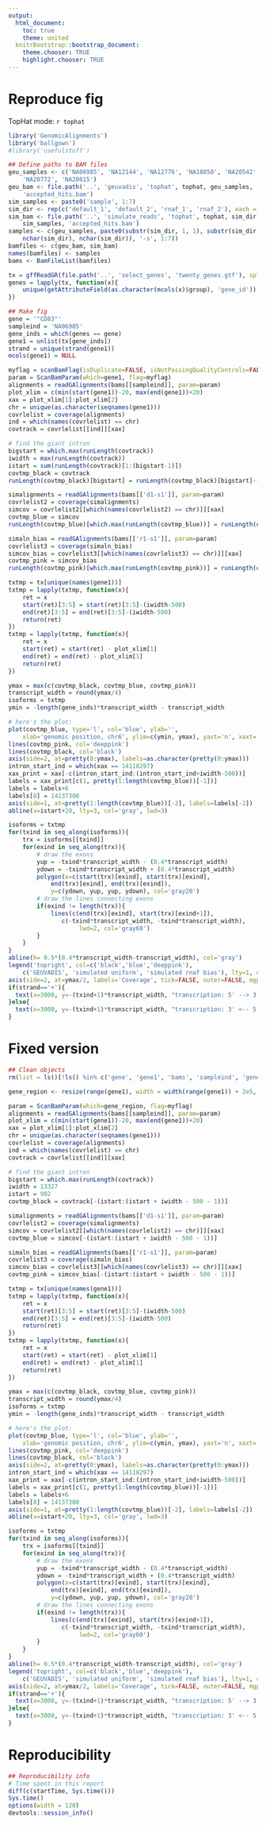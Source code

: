 ```yaml
---
output:
  html_document:
    toc: true
    theme: united
  knitrBootstrap::bootstrap_document:
    theme.chooser: TRUE
    highlight.chooser: TRUE
---
```


Reproduce fig
=============

TopHat mode: `r tophat`

```r
library('GenomicAlignments')
library('ballgown')
#library('usefulstuff')
```

```r
## Define paths to BAM files
geu_samples <- c('NA06985', 'NA12144', 'NA12776', 'NA18858', 'NA20542', 
    'NA20772', 'NA20815')
geu_bam <- file.path('..', 'geuvadis', 'tophat', tophat, geu_samples, 
    'accepted_hits.bam')
sim_samples <- paste0('sample', 1:7)
sim_dir <- rep(c('default_1', 'default_2', 'rnaf_1', 'rnaf_2'), each = 7)
sim_bam <- file.path('..', 'simulate_reads', 'tophat', tophat, sim_dir, 
    sim_samples, 'accepted_hits.bam')
samples <- c(geu_samples, paste0(substr(sim_dir, 1, 1), substr(sim_dir, 
    nchar(sim_dir), nchar(sim_dir)), '-s', 1:7))
bamfiles <- c(geu_bam, sim_bam)
names(bamfiles) <- samples
bams <- BamFileList(bamfiles)

tx = gffReadGR(file.path('..', 'select_genes', 'twenty_genes.gtf'), splitByTranscript=TRUE)
genes = lapply(tx, function(x){
    unique(getAttributeField(as.character(mcols(x)$group), 'gene_id'))
})

## Make fig
gene = '"CD83"'
sampleind = 'NA06985'
gene_inds = which(genes == gene)
gene1 = unlist(tx[gene_inds])
strand = unique(strand(gene1))
mcols(gene1) = NULL

myflag = scanBamFlag(isDuplicate=FALSE, isNotPassingQualityControls=FALSE)
param = ScanBamParam(which=gene1, flag=myflag)
alignments = readGAlignments(bams[[sampleind]], param=param)
plot_xlim = c(min(start(gene1))-20, max(end(gene1))+20)
xax = plot_xlim[1]:plot_xlim[2]
chr = unique(as.character(seqnames(gene1)))
covrlelist = coverage(alignments)
ind = which(names(covrlelist) == chr)
covtrack = covrlelist[[ind]][xax]

# find the giant intron
bigstart = which.max(runLength(covtrack))
iwidth = max(runLength(covtrack))
istart = sum(runLength(covtrack)[1:(bigstart-1)])
covtmp_black = covtrack
runLength(covtmp_black)[bigstart] = runLength(covtmp_black)[bigstart]-(iwidth-500)

simalignments = readGAlignments(bams[['d1-s1']], param=param)
covrlelist2 = coverage(simalignments)
simcov = covrlelist2[[which(names(covrlelist2) == chr)]][xax]
covtmp_blue = simcov
runLength(covtmp_blue)[which.max(runLength(covtmp_blue))] = runLength(covtmp_blue)[which.max(runLength(covtmp_blue))]-(iwidth-500)

simaln_bias = readGAlignments(bams[['r1-s1']], param=param)
covrlelist3 = coverage(simaln_bias)
simcov_bias = covrlelist3[[which(names(covrlelist3) == chr)]][xax]
covtmp_pink = simcov_bias
runLength(covtmp_pink)[which.max(runLength(covtmp_pink))] = runLength(covtmp_pink)[which.max(runLength(covtmp_pink))]-(iwidth-500)

txtmp = tx[unique(names(gene1))]
txtmp = lapply(txtmp, function(x){
    ret = x
    start(ret)[3:5] = start(ret)[3:5]-(iwidth-500)
    end(ret)[3:5] = end(ret)[3:5]-(iwidth-500)
    return(ret)
})
txtmp = lapply(txtmp, function(x){
    ret = x
    start(ret) = start(ret) - plot_xlim[1]
    end(ret) = end(ret) - plot_xlim[1]
    return(ret)
})

ymax = max(c(covtmp_black, covtmp_blue, covtmp_pink))
transcript_width = round(ymax/4)
isoforms = txtmp
ymin = -length(gene_inds)*transcript_width - transcript_width

# here's the plot:
plot(covtmp_blue, type='l', col='blue', ylab='',
    xlab='genomic position, chr6', ylim=c(ymin, ymax), yaxt='n', xaxt='n')
lines(covtmp_pink, col='deeppink')
lines(covtmp_black, col='black')
axis(side=2, at=pretty(0:ymax), labels=as.character(pretty(0:ymax)))
intron_start_ind = which(xax == 14118297)
xax_print = xax[-c(intron_start_ind:(intron_start_ind+iwidth-500))]
labels = xax_print[c(1, pretty(1:length(covtmp_blue))[-1])]
labels = labels+6
labels[8] = 14137300
axis(side=1, at=pretty(1:length(covtmp_blue))[-2], labels=labels[-2])
abline(v=istart+20, lty=3, col='gray', lwd=3)

isoforms = txtmp
for(txind in seq_along(isoforms)){
    trx = isoforms[[txind]]
    for(exind in seq_along(trx)){
        # draw the exons
        yup = -txind*transcript_width - (0.4*transcript_width)
        ydown = -txind*transcript_width + (0.4*transcript_width)
        polygon(x=c(start(trx)[exind], start(trx)[exind], 
            end(trx)[exind], end(trx)[exind]), 
            y=c(ydown, yup, yup, ydown), col='gray20')
        # draw the lines connecting exons
        if(exind != length(trx)){
            lines(c(end(trx)[exind], start(trx)[exind+1]), 
               c(-txind*transcript_width, -txind*transcript_width), 
                    lwd=2, col='gray60')
        }
    }
}
abline(h= 0.5*(0.4*transcript_width-transcript_width), col='gray')
legend('topright', col=c('black','blue','deeppink'), 
    c('GEUVADIS', 'simulated uniform', 'simulated rnaf bias'), lty=1, cex=0.5)
axis(side=2, at=ymax/2, labels='Coverage', tick=FALSE, outer=FALSE, mgp=c(3,3,0))
if(strand=='+'){
  text(x=3000, y=-(txind+1)*transcript_width, "transcription: 5' --> 3'")
}else{
  text(x=3000, y=-(txind+1)*transcript_width, "transcription: 3' <-- 5'")
}
```

# Fixed version

```r
## Clean objects
rm(list = ls()[!ls() %in% c('gene', 'gene1', 'bams', 'sampleind', 'gene_inds', 'tx', 'strand', 'myflag', 'startTime', 'tophat', 'mainDir')])

gene_region <- resize(range(gene1), width = width(range(gene1)) + 2e5, fix = 'center')

param = ScanBamParam(which=gene_region, flag=myflag)
alignments = readGAlignments(bams[[sampleind]], param=param)
plot_xlim = c(min(start(gene1))-20, max(end(gene1))+20)
xax = plot_xlim[1]:plot_xlim[2]
chr = unique(as.character(seqnames(gene1)))
covrlelist = coverage(alignments)
ind = which(names(covrlelist) == chr)
covtrack = covrlelist[[ind]][xax]

# find the giant intron
bigstart = which.max(runLength(covtrack))
iwidth = 13327
istart = 902
covtmp_black = covtrack[-(istart:(istart + iwidth - 500 - 1))]

simalignments = readGAlignments(bams[['d1-s1']], param=param)
covrlelist2 = coverage(simalignments)
simcov = covrlelist2[[which(names(covrlelist2) == chr)]][xax]
covtmp_blue = simcov[-(istart:(istart + iwidth - 500 - 1))]

simaln_bias = readGAlignments(bams[['r1-s1']], param=param)
covrlelist3 = coverage(simaln_bias)
simcov_bias = covrlelist3[[which(names(covrlelist3) == chr)]][xax]
covtmp_pink = simcov_bias[-(istart:(istart + iwidth - 500 - 1))]

txtmp = tx[unique(names(gene1))]
txtmp = lapply(txtmp, function(x){
    ret = x
    start(ret)[3:5] = start(ret)[3:5]-(iwidth-500)
    end(ret)[3:5] = end(ret)[3:5]-(iwidth-500)
    return(ret)
})
txtmp = lapply(txtmp, function(x){
    ret = x
    start(ret) = start(ret) - plot_xlim[1]
    end(ret) = end(ret) - plot_xlim[1]
    return(ret)
})

ymax = max(c(covtmp_black, covtmp_blue, covtmp_pink))
transcript_width = round(ymax/4)
isoforms = txtmp
ymin = -length(gene_inds)*transcript_width - transcript_width

# here's the plot:
plot(covtmp_blue, type='l', col='blue', ylab='',
    xlab='genomic position, chr6', ylim=c(ymin, ymax), yaxt='n', xaxt='n')
lines(covtmp_pink, col='deeppink')
lines(covtmp_black, col='black')
axis(side=2, at=pretty(0:ymax), labels=as.character(pretty(0:ymax)))
intron_start_ind = which(xax == 14118297)
xax_print = xax[-c(intron_start_ind:(intron_start_ind+iwidth-500))]
labels = xax_print[c(1, pretty(1:length(covtmp_blue))[-1])]
labels = labels+6
labels[8] = 14137300
axis(side=1, at=pretty(1:length(covtmp_blue))[-2], labels=labels[-2])
abline(v=istart+20, lty=3, col='gray', lwd=3)

isoforms = txtmp
for(txind in seq_along(isoforms)){
    trx = isoforms[[txind]]
    for(exind in seq_along(trx)){
        # draw the exons
        yup = -txind*transcript_width - (0.4*transcript_width)
        ydown = -txind*transcript_width + (0.4*transcript_width)
        polygon(x=c(start(trx)[exind], start(trx)[exind], 
            end(trx)[exind], end(trx)[exind]), 
            y=c(ydown, yup, yup, ydown), col='gray20')
        # draw the lines connecting exons
        if(exind != length(trx)){
            lines(c(end(trx)[exind], start(trx)[exind+1]), 
               c(-txind*transcript_width, -txind*transcript_width), 
                    lwd=2, col='gray60')
        }
    }
}
abline(h= 0.5*(0.4*transcript_width-transcript_width), col='gray')
legend('topright', col=c('black','blue','deeppink'), 
    c('GEUVADIS', 'simulated uniform', 'simulated rnaf bias'), lty=1, cex=0.5)
axis(side=2, at=ymax/2, labels='Coverage', tick=FALSE, outer=FALSE, mgp=c(3,3,0))
if(strand=='+'){
  text(x=3000, y=-(txind+1)*transcript_width, "transcription: 5' --> 3'")
}else{
  text(x=3000, y=-(txind+1)*transcript_width, "transcription: 3' <-- 5'")
}
```



# Reproducibility

```r
## Reproducibility info
# Time spent in this report
diff(c(startTime, Sys.time()))
Sys.time()
options(width = 120)
devtools::session_info()
```
